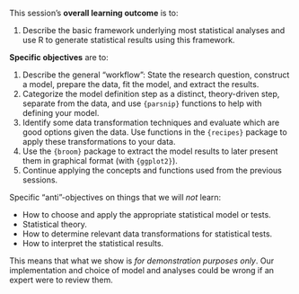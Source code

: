 This session's **overall learning outcome** is to:

1.  Describe the basic framework underlying most statistical analyses
    and use R to generate statistical results using this framework.

**Specific objectives** are to:

1.  Describe the general "workflow": State the research question,
    construct a model, prepare the data, fit the model, and extract the
    results.
2.  Categorize the model definition step as a distinct, theory-driven
    step, separate from the data, and use `{parsnip}` functions to help
    with defining your model.
3.  Identify some data transformation techniques and evaluate which are
    good options given the data. Use functions in the `{recipes}`
    package to apply these transformations to your data.
4.  Use the `{broom}` package to extract the model results to later
    present them in graphical format (with `{ggplot2}`).
5.  Continue applying the concepts and functions used from the previous
    sessions.

Specific "anti"-objectives on things that we will *not* learn:

-   How to choose and apply the appropriate statistical model or tests.
-   Statistical theory.
-   How to determine relevant data transformations for statistical
    tests.
-   How to interpret the statistical results.

This means that what we show is *for demonstration purposes only*. Our
implementation and choice of model and analyses could be wrong if an
expert were to review them.
